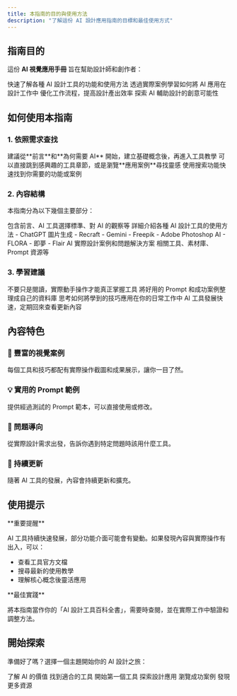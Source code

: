 ```yaml
---
title: 本指南的目的與使用方法
description: "了解這份 AI 設計應用指南的目標和最佳使用方式"
---
```


## 指南目的

這份 **AI 視覺應用手冊** 旨在幫助設計師和創作者：

<CardGroup cols={2}>
  <Card title="快速上手" icon="rocket">
    快速了解各種 AI 設計工具的功能和使用方法
  </Card>
  <Card title="實戰案例" icon="code">
    透過實際案例學習如何將 AI 應用在設計工作中
  </Card>
  <Card title="提升效率" icon="bolt">
    優化工作流程，提高設計產出效率
  </Card>
  <Card title="激發創意" icon="sparkles">
    探索 AI 輔助設計的創意可能性
  </Card>
</CardGroup>

## 如何使用本指南

### 1. 依照需求查找

<Tabs>
  <Tab title="初學者">
    建議從**前言**和**為何需要 AI** 開始，建立基礎概念後，再進入工具教學
  </Tab>
  <Tab title="有經驗者">
    可以直接跳到感興趣的工具章節，或是瀏覽**應用案例**尋找靈感
  </Tab>
  <Tab title="特定需求">
    使用搜索功能快速找到你需要的功能或案例
  </Tab>
</Tabs>

### 2. 內容結構

本指南分為以下幾個主要部分：

<Steps>
  <Step title="基礎觀念">
    包含前言、AI 工具選擇標準、對 AI 的觀察等
  </Step>
  <Step title="工具指南">
    詳細介紹各種 AI 設計工具的使用方法
    - ChatGPT 圖片生成
    - Recraft
    - Gemini
    - Freepik
    - Adobe Photoshop AI
    - FLORA
    - 即夢
    - Flair AI
  </Step>
  <Step title="應用案例">
    實際設計案例和問題解決方案
  </Step>
  <Step title="資源推薦">
    相關工具、素材庫、Prompt 資源等
  </Step>
</Steps>

### 3. 學習建議

<AccordionGroup>
  <Accordion title="邊學邊做" icon="hand-pointer">
    不要只是閱讀，實際動手操作才能真正掌握工具
  </Accordion>
  
  <Accordion title="建立素材庫" icon="folder">
    將好用的 Prompt 和成功案例整理成自己的資料庫
  </Accordion>
  
  <Accordion title="融入工作流程" icon="diagram-project">
    思考如何將學到的技巧應用在你的日常工作中
  </Accordion>
  
  <Accordion title="持續更新" icon="arrows-rotate">
    AI 工具發展快速，定期回來查看更新內容
  </Accordion>
</AccordionGroup>

## 內容特色

### 📸 豐富的視覺案例

每個工具和技巧都配有實際操作截圖和成果展示，讓你一目了然。

### 💡 實用的 Prompt 範例

提供經過測試的 Prompt 範本，可以直接使用或修改。

### 🎯 問題導向

從實際設計需求出發，告訴你遇到特定問題時該用什麼工具。

### 🔄 持續更新

隨著 AI 工具的發展，內容會持續更新和擴充。

## 使用提示

<Warning>
**重要提醒**

AI 工具持續快速發展，部分功能介面可能會有變動。如果發現內容與實際操作有出入，可以：
- 查看工具官方文檔
- 搜尋最新的使用教學
- 理解核心概念後靈活應用
</Warning>

<Tip>
**最佳實踐**

將本指南當作你的「AI 設計工具百科全書」，需要時查閱，並在實際工作中驗證和調整方法。
</Tip>

## 開始探索

準備好了嗎？選擇一個主題開始你的 AI 設計之旅：

<CardGroup cols={3}>
  <Card
    title="設計師為何需要 AI"
    icon="question"
    href="/why-ai"
  >
    了解 AI 的價值
  </Card>
  <Card
    title="如何挑選 AI 工具"
    icon="filter"
    href="/tool-selection"
  >
    找到適合的工具
  </Card>
  <Card
    title="ChatGPT 圖片生成"
    icon="image"
    href="/ai-tools/chatgpt/basics"
  >
    開始第一個工具
  </Card>
  <Card
    title="AI 平面設計應用"
    icon="pen-ruler"
    href="/graphic-design"
  >
    探索設計應用
  </Card>
  <Card
    title="實用案例集"
    icon="book-bookmark"
    href="/applications/cases/overview"
  >
    瀏覽成功案例
  </Card>
  <Card
    title="資源推薦"
    icon="star"
    href="/resources/ai-libraries"
  >
    發現更多資源
  </Card>
</CardGroup>
